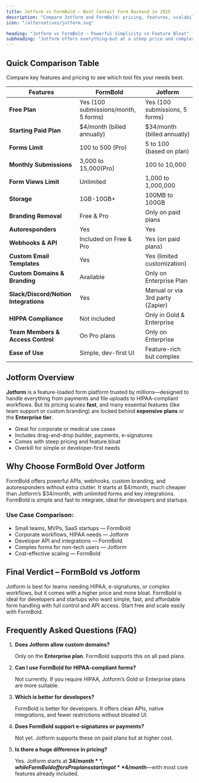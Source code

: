 ```yaml
---
title: Jotform vs FormBold – Best Contact Form Backend in 2025
description: "Compare Jotform and FormBold: pricing, features, scalability, and branding. See which form backend fits your project—without the bloated costs."
icon: "/alternatives/jotform.svg"

heading: "Jotform vs FormBold – Powerful Simplicity vs Feature Bloat"
subheading: "Jotform offers everything—but at a steep price and complexity. FormBold gives you modern form handling with speed, control, and no clutter."
---
```


## Quick Comparison Table

Compare key features and pricing to see which tool fits your needs best.

<div class="max-w-full overflow-x-auto text-left">
  <table>
	<thead>
	<tr>
	  <th>Features</th>
	  <th>FormBold</th>
	  <th>Jotform</th>
	</tr>
	</thead>
	<tbody>
	  <tr>
		<td><strong>Free Plan</strong></td>
		<td>Yes (100 submissions/month, 5 forms)</td>
		<td>Yes (100 submissions, 5 forms)</td>
	  </tr>
	  <tr>
		<td><strong>Starting Paid Plan</strong></td>
		<td>$4/month (billed annually)</td>
		<td>$34/month (billed annually)</td>
	  </tr>
	  <tr>
		<td><strong>Forms Limit</strong></td>
		<td>100 to 500 (Pro)</td>
		<td>5 to 100 (based on plan)</td>
	  </tr>
	  <tr>
		<td><strong>Monthly Submissions</strong></td>
		<td>3,000 to 15,000(Pro)</td>
		<td>100 to 10,000</td>
	  </tr>
	  <tr>
		<td><strong>Form Views Limit</strong></td>
		<td>Unlimited</td>
		<td>1,000 to 1,000,000</td>
	  </tr>
	  <tr>
		<td><strong>Storage</strong></td>
		<td>1GB-10GB+</td>
		<td>100MB to 100GB</td>
	  </tr>
	  <tr>
		<td><strong>Branding Removal</strong></td>
		<td>Free & Pro</td>
		<td>Only on paid plans</td>
	  </tr>
	  <tr>
		<td><strong>Autoresponders</strong></td>
		<td>Yes</td>
		<td>Yes</td>
	  </tr>
	  <tr>
		<td><strong>Webhooks & API</strong></td>
		<td>Included on Free & Pro</td>
		<td>Yes (on paid plans)</td>
	  </tr>
	  <tr>
		<td><strong>Custom Email Templates</strong></td>
		<td>Yes</td>
		<td>Yes (limited customization)</td>
	  </tr>
	  <tr>
		<td><strong>Custom Domains & Branding</strong></td>
		<td>Available</td>
		<td>Only on Enterprise Plan</td>
	  </tr>
	  <tr>
		<td><strong>Slack/Discord/Notion Integrations</strong></td>
		<td>Yes</td>
		<td>Manual or via 3rd party (Zapier)</td>
	  </tr>
	  <tr>
		<td><strong>HIPPA Compliance</strong></td>
		<td>Not included</td>
		<td>Only in Gold & Enterprise</td>
	  </tr>
	  <tr>
		<td><strong>Team Members & Access Control</strong></td>
		<td>On Pro plans</td>
		<td>Only on Enterprise</td>
	  </tr>
	  <tr>
		<td><strong>Ease of Use</strong></td>
		<td>Simple, dev-first UI</td>
		<td>Feature-rich but complex</td>
	  </tr>
	</tbody>
  </table>
</div>

## Jotform Overview

**Jotform** is a feature-loaded form platform trusted by millions—designed to handle everything from payments and file uploads to HIPAA-compliant workflows. But its pricing scales **fast**, and many essential features (like team support or custom branding) are locked behind **expensive plans** or the **Enterprise tier**.

- Great for corporate or medical use cases
- Includes drag-and-drop builder, payments, e-signatures
- Comes with steep pricing and feature bloat
- Overkill for simple or developer-first needs

## Why Choose FormBold Over Jotform

FormBold offers powerful APIs, webhooks, custom branding, and autoresponders without extra clutter. It starts at $4/month, much cheaper than Jotform’s $34/month, with unlimited forms and key integrations. FormBold is simple and fast to integrate, ideal for developers and startups.

### Use Case Comparison:
- Small teams, MVPs, SaaS startups — FormBold
- Corporate workflows, HIPAA needs — Jotform
- Developer API and integrations — FormBold
- Complex forms for non-tech users — Jotform
- Cost-effective scaling — FormBold

## Final Verdict – FormBold vs Jotform

Jotform is best for teams needing HIPAA, e-signatures, or complex workflows, but it comes with a higher price and more bloat. FormBold is ideal for developers and startups who want simple, fast, and affordable form handling with full control and API access. Start free and scale easily with FormBold.

## Frequently Asked Questions (FAQ)

1. **Does Jotform allow custom domains?**

	Only on the **Enterprise plan**. FormBold supports this on all paid plans.

2. **Can I use FormBold for HIPAA-compliant forms?**

	Not currently. If you require HIPAA, Jotform’s Gold or Enterprise plans are more suitable.

3. **Which is better for developers?**

	FormBold is better for developers. It offers clean APIs, native integrations, and fewer restrictions without bloated UI.

4. **Does FormBold support e-signatures or payments?**

	Not yet. Jotform supports these on paid plans but at higher cost.

5. **Is there a huge difference in pricing?**

	Yes. Jotform starts at **$34/month**, while FormBold offers Pro plans starting at **$4/month**—with most core features already included.

